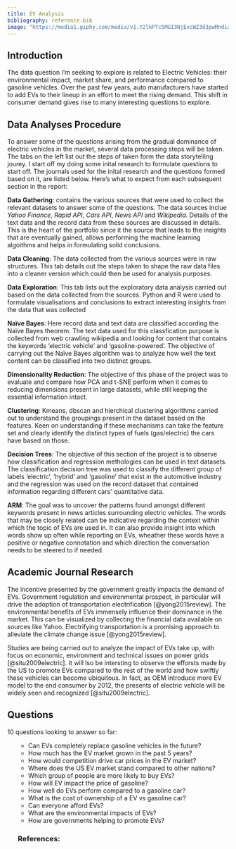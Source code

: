 ```yaml
---
title: EV Analysis
bibliography: reference.bib
image: "https://media1.giphy.com/media/v1.Y2lkPTc5MGI3NjExcWZ3d3pwMndianJjd3M4Y29hN3dtdHdoNHprenU0dXNkdGxmYzZnZiZlcD12MV9pbnRlcm5hbF9naWZfYnlfaWQmY3Q9Zw/NeZy9rJpzJeA5TgpkC/giphy.gif"
---
```


<!-- See the following link for more information about the author: [about me](../../index.html) -->

## Introduction

The data question I'm seeking to explore is related to Electric Vehicles: their environmental impact, market share, and performance compared to gasoline vehicles. Over the past few years, auto manufacturers have started to add EVs to their lineup in an effort to meet the rising demand. This shift in consumer demand gives rise to many interesting questions to explore.

## Data Analyses Procedure

To answer some of the questions arising from the gradual dominance of electric vehicles in the market, several data processing steps will be taken. The tabs on the left list out the steps of taken form the data storytelling jourey. I start off my doing some inital research to formulate questions to start off. The journals used for the inital research and the questions formed based on it, are listed below. Here's what to expect from each subsequent section in the report:

**Data Gathering**: contains the various sources that were used to collect the relevant datasets to answer some of the questions. The data sources inclue *Yahoo Finance*, *Rapid API*, *Cars API*, *News API* and *Wikipedia*. Details of the text data and the record data from these sources are discussed in details. This is the heart of the portfolio since it the source that leads to the insights that are eventually gained, allows performing the machine learning algoithms and helps in formulating solid conclusions.

**Data Cleaning**: The data collected from the various sources were in raw structures. This tab details out the steps taken to shape the raw data files into a cleaner version which could then be used for analysis purposes. 

**Data Exploration**: This tab lists out the exploratory data analysis carried out based on the data collected from the sources. Python and R were used to formulate visualisations and conclusions to extract interesting insights from the data that was collected

**Naïve Bayes**: Here record data and text data are classified according the Naïve Bayes theorem. The text data used for this classfication purpose is collected from web crawling wikipedia and looking for content that contains the keywords 'electric vehicle' and 'gasoline-powered'. The objective of carrying out the Naïve Bayes algorithm was to analyze how well the text content can be classified into two distinct groups. 

**Dimensionality Reduction**: The objective of this phase of the project was to evaluate and compare how PCA and t-SNE perform when it comes to reducing dimensions present in large datasets, while still keeping the essential information intact. 

**Clustering**: Kmeans, dbscan and hierchical clustering algorithms carried out to understand the groupings present in the dataset based on the features. Keen on understanding if these mechanisms can take the feature set and clearly identify the distinct types of fuels (gas/electric) the cars have based on those.

**Decision Trees**: The objective of this section of the project is to observe how classification and regression methologies can be used in text datasets. The classification decision tree was used to classify the different group of labels 'electric', 'hybrid' and 'gasoline' that exist in the automotive industry and the regression was used on the record dataset that contained information regarding different cars' quantitative data. 

**ARM**: The goal was to uncover the patterns found amongst different keywords present in news articles surrounding electric vehicles. The words that may be closely related can be indicative regarding the context within which the topic of EVs are used in. It can also provide insight into which words show up often while reporting on EVs, wheather these words have a positive or negative connotation and which direction the conversation needs to be steered to if needed.

## Academic Journal Research

The incentive presented by the government greatly impacts the demand of EVs. Government regulation and environmental prospect, in particular will drive the adoption of transportation electrification [@yong2015review]. The environmental benefits of EVs immensely influence their dominance in the market. This can be visualized by collecting the financial data available on sources like Yahoo. Electrifying transportation is a promising approach to alleviate the climate change issue [@yong2015review].

Studies are being carried out to analyze the impact of EVs take up, with focus on economic, environment and technical issues on power grids [@situ2009electric]. It will lso be intersting to observe the efforsts made by the US to promote EVs compared to the rest of the world and how swiftly these vehicles can become ubiquitous. In fact, as OEM introduce more EV model to the end consumer by 2012, the presents of electric vehicle will be widely seen and recognized [@situ2009electric].

## Questions

10 questions looking to answer so far: <ol>
* Can EVs completely replace gasoline vehicles in the future?
* How much has the EV market grown in the past 5 years?
* How would competition drive car prices in the EV market?
* Where does the US EV market stand compared to other nations?
* Which group of people are more likely to buy EVs?
* How will EV impact the price of gasoline?
* How well do EVs perform compared to a gasoline car?
* What is the cost of ownership of a EV vs gasoline car?
* Can everyone afford EVs?
* What are the environmental impacts of EVs?
* How are governments helping to promote EVs?



### References: